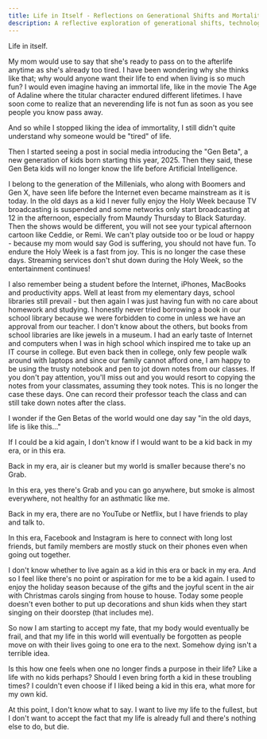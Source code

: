 ```yaml
---
title: Life in Itself - Reflections on Generational Shifts and Mortality
description: A reflective exploration of generational shifts, technology's impact on life, and evolving perspectives on mortality and purpose
---
```


Life in itself.

My mom would use to say that she's ready to pass on to the afterlife anytime as she's already too tired. I have been wondering why she thinks like that; why would anyone want their life to end when living is so much fun? I would even imagine having an immortal life, like in the movie The Age of Adaline where the titular character endured different lifetimes. I have soon come to realize that an neverending life is not fun as soon as you see people you know pass away.

And so while I stopped liking the idea of immortality, I still didn't quite understand why someone would be "tired" of life.

Then I started seeing a post in social media introducing the "Gen Beta", a new generation of kids born starting this year, 2025. Then they said, these Gen Beta kids will no longer know the life before Artificial Intelligence.

I belong to the generation of the Millenials, who along with Boomers and Gen X, have seen life before the Internet even became mainstream as it is today. In the old days as a kid I never fully enjoy the Holy Week because TV broadcasting is suspended and some networks only start broadcasting at 12 in the afternoon, especially from Maundy Thursday to Black Saturday. Then the shows would be different, you will not see your typical afternoon cartoon like Ceddie, or Remi. We can't play outside too or be loud or happy - because my mom would say God is suffering, you should not have fun. To endure the Holy Week is a fast from joy. This is no longer the case these days. Streaming services don't shut down during the Holy Week, so the entertainment continues!

I also remember being a student before the Internet, iPhones, MacBooks and productivity apps. Well at least from my elementary days, school libraries still prevail - but then again I was just having fun with no care about homework and studying. I honestly never tried borrowing a book in our school library because we were forbidden to come in unless we have an approval from our teacher. I don't know about the others, but books from school libraries are like jewels in a museum. I had an early taste of Internet and computers when I was in high school which inspired me to take up an IT course in college. But even back then in college, only few people walk around with laptops and since our family cannot afford one, I am happy to be using the trusty notebook and pen to jot down notes from our classes. If you don't pay attention, you'll miss out and you would resort to copying the notes from your classmates, assuming they took notes. This is no longer the case these days. One can record their professor teach the class and can still take down notes after the class.

I wonder if the Gen Betas of the world would one day say "in the old days, life is like this..."

If I could be a kid again, I don't know if I would want to be a kid back in my era, or in this era.

Back in my era, air is cleaner but my world is smaller because there's no Grab.

In this era, yes there's Grab and you can go anywhere, but smoke is almost everywhere, not healthy for an asthmatic like me.

Back in my era, there are no YouTube or Netflix, but I have friends to play and talk to.

In this era, Facebook and Instagram is here to connect with long lost friends, but family members are mostly stuck on their phones even when going out together.

I don't know whether to live again as a kid in this era or back in my era. And so I feel like there's no point or aspiration for me to be a kid again. I used to enjoy the holiday season because of the gifts and the joyful scent in the air with Christmas carols singing from house to house. Today some people doesn't even bother to put up decorations and shun kids when they start singing on their doorstep (that includes me).

So now I am starting to accept my fate, that my body would eventually be frail, and that my life in this world will eventually be forgotten as people move on with their lives going to one era to the next. Somehow dying isn't a terrible idea.

Is this how one feels when one no longer finds a purpose in their life? Like a life with no kids perhaps? Should I even bring forth a kid in these troubling times? I couldn't even choose if I liked being a kid in this era, what more for my own kid.

At this point, I don't know what to say. I want to live my life to the fullest, but I don't want to accept the fact that my life is already full and there's nothing else to do, but die.